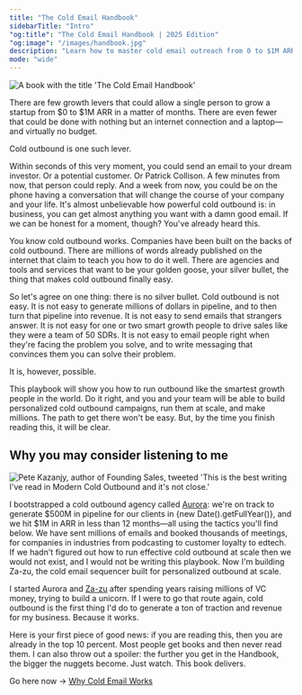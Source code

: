 ```yaml
---
title: "The Cold Email Handbook"
sidebarTitle: "Intro"
"og:title": "The Cold Email Handbook | 2025 Edition"
"og:image": "/images/handbook.jpg"
description: "Learn how to master cold email outreach from 0 to $1M ARR. A comprehensive playbook on infrastructure, copywriting, and AI-powered personalization at scale."
mode: "wide"
---
```


<img
  className="maxHeight=[20px]"
  src="/images/handbook.jpg"
  alt="A book with the title 'The Cold Email Handbook'"
/>


There are few growth levers that could allow a single person to grow a startup from $0 to &#36;1M ARR in a matter of months. There are even fewer that could be done with nothing but an internet connection and a laptop—and virtually no budget.

Cold outbound is one such lever.

Within seconds of this very moment, you could send an email to your dream investor. Or a potential customer. Or Patrick Collison. A few minutes from now, that person could reply. And a week from now, you could be on the phone having a conversation that will change the course of your company and your life. It's almost unbelievable how powerful cold outbound is: in business, you can get almost anything you want with a damn good email. If we can be honest for a moment, though? You've already heard this.

You know cold outbound works. Companies have been built on the backs of cold outbound. There are millions of words already published on the internet that claim to teach you how to do it well. There are agencies and tools and services that want to be your golden goose, your silver bullet, the thing that makes cold outbound finally easy.

So let's agree on one thing: there is no silver bullet. Cold outbound is not easy. It is not easy to generate millions of dollars in pipeline, and to then turn that pipeline into revenue. It is not easy to send emails that strangers answer. It is not easy for one or two smart growth people to drive sales like they were a team of 50 SDRs. It is not easy to email people right when they're facing the problem you solve, and to write messaging that convinces them you can solve their problem.

It is, however, possible.

This playbook will show you how to run outbound like the smartest growth people in the world. Do it right, and you and your team will be able to build personalized cold outbound campaigns, run them at scale, and make millions. The path to get there won't be easy. But, by the time you finish reading this, it will be clear.

## Why you may consider listening to me

<img
  className=""
  src="/images/pete-quote.png"
  alt="Pete Kazanjy, author of Founding Sales, tweeted 'This is the best writing I've read in Modern Cold Outbound and it's not close.'"
/>

I bootstrapped a cold outbound agency called [Aurora](https://helloaurora.com): we're on track to generate $500M in pipeline for our clients in {new Date().getFullYear()}, and we hit &#36;1M in ARR in less than 12 months—all using the tactics you'll find below. We have sent millions of emails and booked thousands of meetings, for companies in industries from podcasting to customer loyalty to edtech. If we hadn't figured out how to run effective cold outbound at scale then we would not exist, and I would not be writing this playbook. Now I'm building Za-zu, the cold email sequencer built for personalized outbound at scale.

I started Aurora and [Za-zu](https://za-zu.com) after spending years raising millions of VC money, trying to build a unicorn. If I were to go that route again, cold outbound is the first thing I'd do to generate a ton of traction and revenue for my business. Because it works.

Here is your first piece of good news: if you are reading this, then you are already in the top 10 percent. Most people get books and then never read them. I can also throw out a spoiler: the further you get in the Handbook, the bigger the nuggets become. Just watch. This book delivers.

Go here now -> [Why Cold Email Works](/handbook/cold-email/why-cold-email-works)